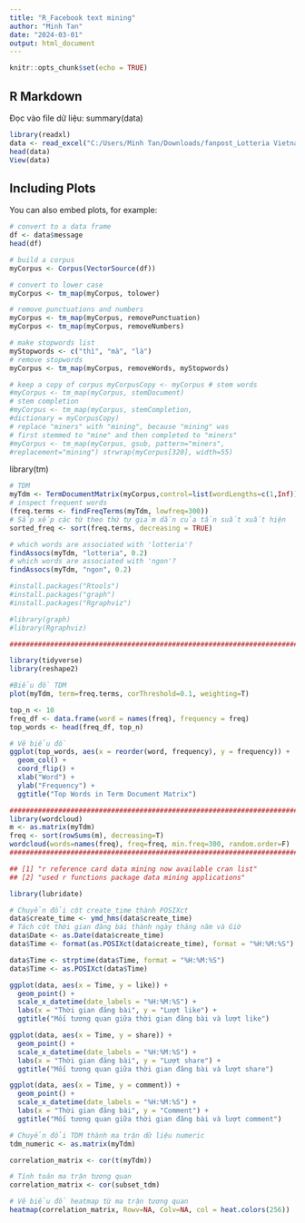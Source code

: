 ```yaml
---
title: "R_Facebook text mining"
author: "Minh Tan"
date: "2024-03-01"
output: html_document
---
```


```r
knitr::opts_chunk$set(echo = TRUE)
```

## R Markdown

Đọc vào file dữ liệu: summary(data)

```r
library(readxl)
data <- read_excel("C:/Users/Minh Tan/Downloads/fanpost_Lotteria Vietnam_W4.xlsx")
head(data)
View(data)

```

## Including Plots

You can also embed plots, for example:

```r
# convert to a data frame
df <- data$message
head(df)

# build a corpus
myCorpus <- Corpus(VectorSource(df))

# convert to lower case
myCorpus <- tm_map(myCorpus, tolower)

```

```r
# remove punctuations and numbers
myCorpus <- tm_map(myCorpus, removePunctuation) 
myCorpus <- tm_map(myCorpus, removeNumbers)
```

```r
# make stopwords list
myStopwords <- c("thì", "mà", "là")
# remove stopwords
myCorpus <- tm_map(myCorpus, removeWords, myStopwords)
```

```r
# keep a copy of corpus myCorpusCopy <- myCorpus # stem words
#myCorpus <- tm_map(myCorpus, stemDocument)
# stem completion
#myCorpus <- tm_map(myCorpus, stemCompletion,
#dictionary = myCorpusCopy)
# replace "miners" with "mining", because "mining" was
# first stemmed to "mine" and then completed to "miners"
#myCorpus <- tm_map(myCorpus, gsub, pattern="miners",
#replacement="mining") strwrap(myCorpus[320], width=55)
```
library(tm)

```r
# TDM
myTdm <- TermDocumentMatrix(myCorpus,control=list(wordLengths=c(1,Inf)))
# inspect frequent words
(freq.terms <- findFreqTerms(myTdm, lowfreq=300))
# Sắp xếp các từ theo thứ tự giảm dần của tần suất xuất hiện
sorted_freq <- sort(freq.terms, decreasing = TRUE)
```

```r
# which words are associated with 'lotteria'?
findAssocs(myTdm, "lotteria", 0.2)
# which words are associated with 'ngon'?
findAssocs(myTdm, "ngon", 0.2)
```

```r
#install.packages("Rtools")
#install.packages("graph")
#install.packages("Rgraphviz")

#library(graph) 
#library(Rgraphviz)

#################################################################################################################

library(tidyverse)
library(reshape2)

#Biểu đồ TDM
plot(myTdm, term=freq.terms, corThreshold=0.1, weighting=T)

top_n <- 10 
freq_df <- data.frame(word = names(freq), frequency = freq)
top_words <- head(freq_df, top_n)

# Vẽ biểu đồ
ggplot(top_words, aes(x = reorder(word, frequency), y = frequency)) +
  geom_col() +
  coord_flip() +
  xlab("Word") +
  ylab("Frequency") +
  ggtitle("Top Words in Term Document Matrix")

#################################################################################################################
library(wordcloud)
m <- as.matrix(myTdm)
freq <- sort(rowSums(m), decreasing=T)
wordcloud(words=names(freq), freq=freq, min.freq=300, random.order=F)
#################################################################################################################

## [1] "r reference card data mining now available cran list" 
## [2] "used r functions package data mining applications"
```

```r
library(lubridate)

# Chuyển đổi cột create_time thành POSIXct
data$create_time <- ymd_hms(data$create_time)
# Tách cột thời gian đăng bài thành ngày tháng năm và Giờ
data$Date <- as.Date(data$create_time)
data$Time <- format(as.POSIXct(data$create_time), format = "%H:%M:%S")
```

```r
data$Time <- strptime(data$Time, format = "%H:%M:%S")
data$Time <- as.POSIXct(data$Time)

ggplot(data, aes(x = Time, y = like)) +
  geom_point() +
  scale_x_datetime(date_labels = "%H:%M:%S") +  
  labs(x = "Thời gian đăng bài", y = "Lượt like") +  
  ggtitle("Mối tương quan giữa thời gian đăng bài và lượt like")  

```

```r
ggplot(data, aes(x = Time, y = share)) +
  geom_point() +  
  scale_x_datetime(date_labels = "%H:%M:%S") +  
  labs(x = "Thời gian đăng bài", y = "Lượt share") +  
  ggtitle("Mối tương quan giữa thời gian đăng bài và lượt share")  
```

```r
ggplot(data, aes(x = Time, y = comment)) +
  geom_point() +  
  scale_x_datetime(date_labels = "%H:%M:%S") +  
  labs(x = "Thời gian đăng bài", y = "Comment") +  
  ggtitle("Mối tương quan giữa thời gian đăng bài và lượt comment")  
```

```r
# Chuyển đổi TDM thành ma trận dữ liệu numeric
tdm_numeric <- as.matrix(myTdm)

correlation_matrix <- cor(t(myTdm))

# Tính toán ma trận tương quan
correlation_matrix <- cor(subset_tdm)

# Vẽ biểu đồ heatmap từ ma trận tương quan
heatmap(correlation_matrix, Rowv=NA, Colv=NA, col = heat.colors(256))

```

